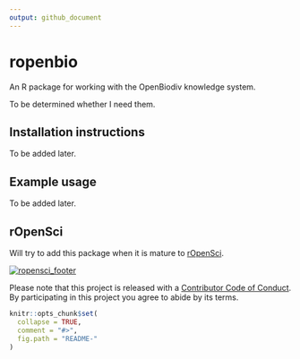```yaml
---
output: github_document
---
```

# ropenbio

An R package for working with the OpenBiodiv knowledge system.

To be determined whether I need them.

## Installation instructions

To be added later.

## Example usage

To be added later.

## rOpenSci

Will try to add this package when it is mature to [rOpenSci](http://www.ropensci.org).

[![ropensci_footer](http://ropensci.org/public_images/github_footer.png)](http://ropensci.org)

Please note that this project is released with a [Contributor Code of Conduct](CONDUCT.md). By participating in this project you agree to abide by its terms.

<!-- README.md i generated from README.Rmd. Please edit that file -->

```r
knitr::opts_chunk$set(
  collapse = TRUE,
  comment = "#>",
  fig.path = "README-"
)
```

